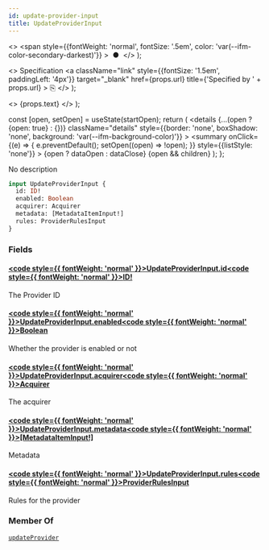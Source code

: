 ```yaml
---
id: update-provider-input
title: UpdateProviderInput
---
```


  <>
    <span
      style={{fontWeight: 'normal', fontSize: '.5em', color: 'var(--ifm-color-secondary-darkest)'}}
    >
      &nbsp;●&nbsp;
    </span>
  </>
);

  <>
    Specification
    <a
      className="link"
      style={{fontSize: '1.5em', paddingLeft: '4px'}}
      target="_blank"
      href={props.url}
      title={'Specified by ' + props.url}
    >
      ⎘
    </a>
  </>
);

  <>
    <span className={props.class}>{props.text}</span>
  </>
);


  const [open, setOpen] = useState(startOpen);
  return (
    <details
      {...(open ? {open: true} : {})}
      className="details"
      style={{border: 'none', boxShadow: 'none', background: 'var(--ifm-background-color)'}}
    >
      <summary
        onClick={(e) => {
          e.preventDefault();
          setOpen((open) => !open);
        }}
        style={{listStyle: 'none'}}
      >
        {open ? dataOpen : dataClose}
      </summary>
      {open && children}
    </details>
  );
};

No description

```graphql
input UpdateProviderInput {
  id: ID!
  enabled: Boolean
  acquirer: Acquirer
  metadata: [MetadataItemInput!]
  rules: ProviderRulesInput
}
```

### Fields

#### [<code style={{ fontWeight: 'normal' }}>UpdateProviderInput.<b>id</b></code>](#)<Bullet />[<code style={{ fontWeight: 'normal' }}><b>ID!</b></code>](/docs/apis/graphql/types/scalars/id.mdx) <Badge class="badge badge--secondary badge--non_null" text="non-null"/> <Badge class="badge badge--secondary " text="scalar"/>

The Provider ID

#### [<code style={{ fontWeight: 'normal' }}>UpdateProviderInput.<b>enabled</b></code>](#)<Bullet />[<code style={{ fontWeight: 'normal' }}><b>Boolean</b></code>](/docs/apis/graphql/types/scalars/boolean.mdx) <Badge class="badge badge--secondary " text="scalar"/>

Whether the provider is enabled or not

#### [<code style={{ fontWeight: 'normal' }}>UpdateProviderInput.<b>acquirer</b></code>](#)<Bullet />[<code style={{ fontWeight: 'normal' }}><b>Acquirer</b></code>](/docs/apis/graphql/types/enums/acquirer.mdx) <Badge class="badge badge--secondary " text="enum"/>

The acquirer

#### [<code style={{ fontWeight: 'normal' }}>UpdateProviderInput.<b>metadata</b></code>](#)<Bullet />[<code style={{ fontWeight: 'normal' }}><b>[MetadataItemInput!]</b></code>](/docs/apis/graphql/types/inputs/metadata-item-input.mdx) <Badge class="badge badge--secondary " text="list"/> <Badge class="badge badge--secondary " text="input"/>

Metadata

#### [<code style={{ fontWeight: 'normal' }}>UpdateProviderInput.<b>rules</b></code>](#)<Bullet />[<code style={{ fontWeight: 'normal' }}><b>ProviderRulesInput</b></code>](/docs/apis/graphql/types/inputs/provider-rules-input.mdx) <Badge class="badge badge--secondary " text="input"/>

Rules for the provider

### Member Of

[`updateProvider`](/docs/apis/graphql/operations/mutations/update-provider.mdx) <Badge class="badge badge--secondary badge--relation" text="mutation"/>
